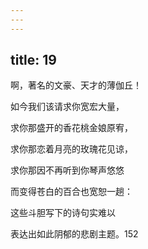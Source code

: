 ```yaml
---
---
---
```

title: 19
---




啊，著名的文豪、天才的薄伽丘！

如今我们该请求你宽宏大量，

求你那盛开的香花桃金娘原宥，

求你那恋着月亮的玫瑰花见谅，

求你那因不再听到你琴声悠悠

而变得苍白的百合也宽恕一趟：

这些斗胆写下的诗句实难以

表达出如此阴郁的悲剧主题。152